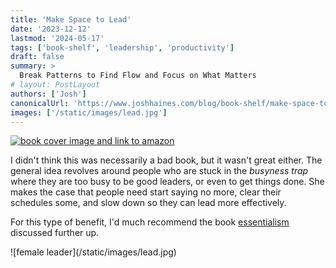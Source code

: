 ```yaml
---
title: 'Make Space to Lead'
date: '2023-12-12'
lastmod: '2024-05-17'
tags: ['book-shelf', 'leadership', 'productivity']
draft: false
summary: >
  Break Patterns to Find Flow and Focus on What Matters
# layout: PostLayout
authors: ['Josh']
canonicalUrl: 'https://www.joshhaines.com/blog/book-shelf/make-space-to-lead'
images: ['/static/images/lead.jpg']
---
```


<div className="mx-auto w-1/3">
  <a href="https://www.amazon.com/Make-Space-Lead-Patterns-Matters/dp/1737998327">
    <img
      alt="book cover image and link to amazon"
      src="https://m.media-amazon.com/images/I/41f6+UXOg0L._SY445_SX342_.jpg"
    />
  </a>
</div>

I didn't think this was necessarily a bad book, but it wasn't great either. The general idea revolves around people who are stuck in the _busyness trap_ where they are too busy to be good leaders, or even to get things done. She makes the case that people need start saying no more, clear their schedules some, and slow down so they can lead more effectively.

For this type of benefit, I'd much recommend the book [essentialism](/blog/book-shelf/essentialism) discussed further up.

<div className="-mx-2 flex flex-wrap justify-center overflow-hidden xl:-mx-2">
  <div className="my-1 w-full overflow-hidden px-2 xl:my-1 xl:w-3/4 xl:px-2">
    ![female leader](/static/images/lead.jpg)
  </div>
</div>
